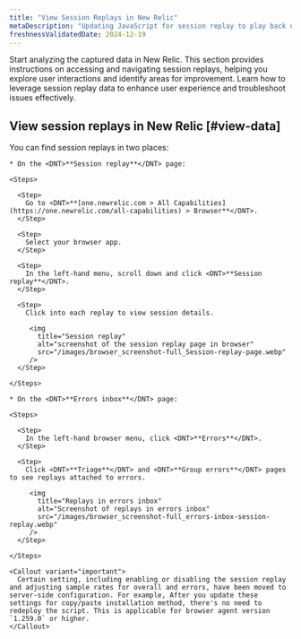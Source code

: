 ```yaml
---
title: "View Session Replays in New Relic"
metaDescription: "Updating JavaScript for session replay to play back user interactions and improve page performance."
freshnessValidatedDate: 2024-12-19
---
```


Start analyzing the captured data in New Relic. This section provides instructions on accessing and navigating session replays, helping you explore user interactions and identify areas for improvement. Learn how to leverage session replay data to enhance user experience and troubleshoot issues effectively.

## View session replays in New Relic [#view-data]

  You can find session replays in two places:

    * On the <DNT>**Session replay**</DNT> page:

    <Steps>

      <Step>
        Go to <DNT>**[one.newrelic.com > All Capabilities](https://one.newrelic.com/all-capabilities) > Browser**</DNT>.
      </Step>

      <Step>
        Select your browser app.
      </Step>

      <Step>
        In the left-hand menu, scroll down and click <DNT>**Session replay**</DNT>.
      </Step>
      
      <Step>
        Click into each replay to view session details.

         <img
           title="Session replay"
           alt="screenshot of the session replay page in browser"
           src="/images/browser_screenshot-full_Session-replay-page.webp"
         />
      </Step>
    
    </Steps>

    * On the <DNT>**Errors inbox**</DNT> page:

    <Steps>

      <Step>
        In the left-hand browser menu, click <DNT>**Errors**</DNT>.
      </Step>

      <Step>
        Click <DNT>**Triage**</DNT> and <DNT>**Group errors**</DNT> pages to see replays attached to errors.

         <img
           title="Replays in errors inbox"
           alt="Screenshot of replays in errors inbox"
           src="/images/browser_screenshot-full_errors-inbox-session-replay.webp"
         />
      </Step>
    
    </Steps>

    <Callout variant="important">
      Certain setting, including enabling or disabling the session replay and adjusting sample rates for overall and errors, have been moved to server-side configuration. For example, After you update these settings for copy/paste installation method, there's no need to redeploy the script. This is applicable for browser agent version `1.259.0` or higher.
    </Callout>